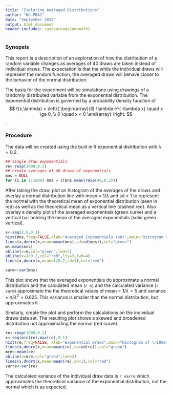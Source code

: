```yaml
---
title: "Exploring Averaged Distributions"
author: "NU-PBA1"
date: "September 2015"
output: html_document
header-includes: \usepackage{amsmath}
---
```

### Synopsis

This report is a description of an exploration of how the distribution of a random variable changes as averages of 40 draws are taken instead of individual draws.  The expectation is that the while the individual draws will represent the random function, the averaged draws will behave closer to the behavior of the normal distribution.

The basis for the experiment will be simulations using drawings of a randomly distributed variable from the exponential distribution.  The exponential distribution is governed by a probability density function of
$$ f(x,\lambda) = \left\{ \begin{array}{ll} 
                            \lambda e^{-\lambda x} \quad x \ge 0, \\ 
                            0  \quad x < 0
                            \end{array} 
                    \right. $$.

### Procedure
The data will be created using the built in R exponential distribution with $\lambda=0.2$.
``` r
## single draw exponentials
re<-rexp(1000,0.2)
## create averages of 40 draws of exponentials
mns = NULL
for (i in 1:1000) mns = c(mns,mean(rexp(40,0.2)))
```
After taking the draw, plot an histogram of the averages of the draws and overlay a normal
distribution line with mean = 1/$\lambda$ and sd = 1 to represent the normal with the theoretical mean of exponential distribution (seen in red) as well as the theoretical mean as a vertical line (dashed red).  Also overlay a density plot of the averaged exponentials (green curve) and a vertical bar holding the mean of the averaged exponentials (solid green vertical).
```r
x<-seq(2,8,0.1)
hist(mns,freq=FALSE,xlab="Averaged Exponentials (40)",main="Histogram of \nAveraged Exponentials")
lines(x,dnorm(x,mean=mean(mns),sd=sd(mns)),col="green")
m<-mean(mns)
abline(v=m,col="green",lwd=2)
abline(v=1/0.2,col="red",lty=3,lwd=4)
lines(x,dnorm(x,mean=1/0.2,sd=1),col="red")

varm<-var(mns)
```
This plot shows that the averaged exponentials do approximate a normal distribution and the calculated mean (`r m`) and the calculated variance (`r varm`) approximate the the theoretical values of mean = $1/\lambda = 5$ and variance = $n/\lambda^2 = 0.625$.  This variance is smaller than the normal distribution, but approximates it.

Similarly, create the plot and perform the calculations on the individual draws data set.
The resulting plot shows a skewed and broadened distribution not approximating the normal (red curve).
```r
re<-rexp(1000,0.2)
x<-seq(min(re),max(re),0.1)
hist(re,freq=FALSE, xlab="Exponential Draws",main="Histogram of \n1000 Exponentials")
lines(x,dnorm(x,mean=mean(re),sd=sd(re)),col="green")
mre<-mean(re)
abline(v=mre,col="green",lwd=2)
lines(x,dnorm(x,mean=mean(re),sd=1),col="red")
varre<-var(re)
```
The calculated variance of the individual draw data is `r varre` which approximates the theoretical variance of the exponential distribution, not the normal which is as expected.